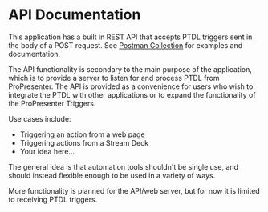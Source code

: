 # API Documentation
This application has a built in REST API that accepts PTDL triggers sent in the body of a POST request. See [Postman Collection](https://documenter.getpostman.com/view/19380446/2s93z3fkm1) for examples and documentation.

The API functionality is secondary to the main purpose of the application, which is to provide a server to listen for and process PTDL from ProPresenter. The API is provided as a convenience for users who wish to integrate the PTDL with other applications or to expand the functionality of the ProPresenter Triggers.

Use cases include:
- Triggering an action from a web page
- Triggering actions from a Stream Deck
- Your idea here...

The general idea is that automation tools shouldn't be single use, and should instead flexible enough to be used in a variety of ways.

More functionality is planned for the API/web server, but for now it is limited to receiving PTDL triggers.